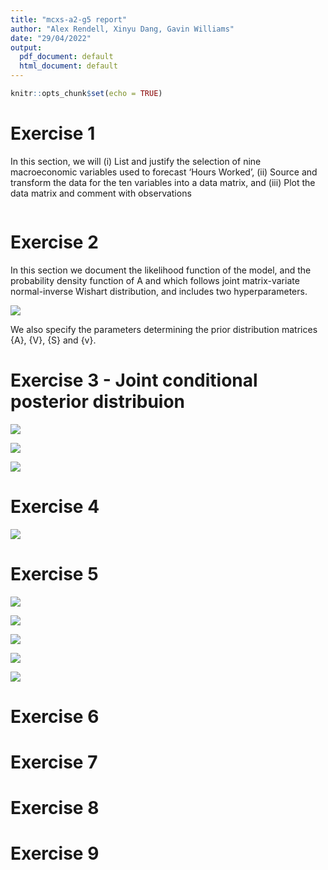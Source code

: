 ```yaml
---
title: "mcxs-a2-g5 report"
author: "Alex Rendell, Xinyu Dang, Gavin Williams"
date: "29/04/2022"
output:
  pdf_document: default
  html_document: default
---
```


```r
knitr::opts_chunk$set(echo = TRUE)
```

# Exercise 1 

In this section, we will (i) List and justify the selection of nine macroeconomic variables used to forecast 'Hours Worked', (ii) Source and transform the data for the ten variables into a data matrix, and (iii) Plot the data matrix and comment with observations

``` r
```

\newpage

# Exercise 2

In this section we document the likelihood function of the model, and the probability density function of A and \Sigma which follows joint matrix-variate normal-inverse Wishart distribution, and includes two hyperparameters.

![](Exercise2.png)

We also specify the parameters determining the prior distribution matrices \bar{A}, \bar{V}, \bar{S} and \bar{v}.

\newpage

# Exercise 3 - Joint conditional posterior distribuion

![](Exercise3-1.png)

![](Exercise3-2.png)

![](Exercise3-3.png)

\newpage

# Exercise 4

![](Exercise4.png)

\newpage

# Exercise 5

![](Exercise5-1.png) 

![](Exercise5-2.png) 

![](Exercise5-3.png) 

![](Exercise5-4.png) 

![](Exercise5-5.png)

# Exercise 6

# Exercise 7

# Exercise 8

# Exercise 9
